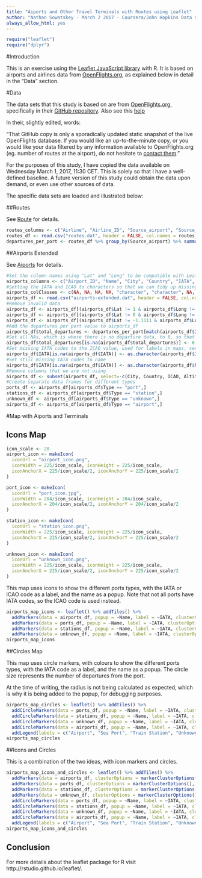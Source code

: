 ```yaml
---
title: "Aiports and Other Travel Terminals with Routes using Leaflet"
author: "Nathan Sowatskey - March 2 2017 - Coursera/John Hopkins Data Science Specilisation"
always_allow_html: yes
---
```


```r
require("leaflet")
require("dplyr")
```
#Introduction

This is an exercise using the [Leaflet JavaScript library](http://leafletjs.com) with R. It is based on airports and airlines data from [OpenFlights.org](http://openflights.org/data.html), as explained below in detail in the "Data" section.

#Data

The data sets that this study is based on are from [OpenFlights.org](http://openflights.org/data.html), specifically in their [GitHub repository](https://github.com/jpatokal/openflights/tree/master/data). Also see this [help](http://openflights.org/help/database.html)

In their, slightly edited, words:

"That GitHub copy is only a sporadically updated static snapshot of the live OpenFlights database. If you would like an up-to-the-minute copy, or you would like your data filtered by any information available to OpenFlights.org (eg. number of routes at the airport), do not hesitate to [contact them](http://openflights.org/about.html)."

For the purposes of this study, I have copied the data available on Wednesday March 1, 2017, 11:30 CET. This is solely so that I have a well-defined baseline. A future version of this study could obtain the data upon demand, or even use other sources of data.

The specific data sets are loaded and illustrated below:

##Routes

See [Route](http://openflights.org/data.html#route) for details.

```r
routes_columns <- c("Airline", "Airline_ID", "Source_airport", "Source_airport_ID", "Destination_airport", "Destination_airport_ID", "Codeshare", "Stops", "Equipment")
routes_df <- read.csv("routes.dat", header = FALSE, col.names = routes_columns, na.strings = "\\N")
departures_per_port <- routes_df %>% group_by(Source_airport) %>% summarise(total_departures = n())
```

##Airports Extended

See [Aiports](http://openflights.org/data.html#airport) for details.

```r
#Set the column names using "Lat" and "Long" to be compatible with Leaflet default naming conventions.
airports_columns <- c("Airport_ID", "Name", "City", "Country", "IATA", "ICAO", "Lat", "Long", "Altitude", "Timezone", "DST", "Tz_database_TZ", "Type", "Source")
#Setting the IATA and ICAO to characters so that we can tidy up missing IATA codes later
airports_colClasses <- c(NA, NA, NA, NA, "character", "character", NA, NA, NA, NA, NA, NA, NA, NA)
airports_df <- read.csv("airports-extended.dat", header = FALSE, col.names = airports_columns, na.strings = "\\N", colClasses = airports_colClasses)
#Remove invalid data
airports_df <- airports_df[(airports_df$Lat != 1 & airports_df$Long != 1),]
airports_df <- airports_df[(airports_df$Lat != 0 & airports_df$Long != 0),]
airports_df <- airports_df[(airports_df$Lat != -1.1111 & airports_df$Long != -1.1111),]
#Add the departures per port value to airports_df
airports_df$total_departures <- departures_per_port[match(airports_df$IATA, departures_per_port$Source_airport), 2]$total_departures
#Set all NAs, which is where there is no departure data, to 0, so that the radius functions work in Leaflet
airports_df$total_departures[is.na(airports_df$total_departures)] <- 0
#Set missing IATA codes to the ICAO value, used for labels in maps, see the airports_colClasses above
airports_df$IATA[is.na(airports_df$IATA)] <- as.character(airports_df$ICAO[is.na(airports_df$IATA)])
#Set still missing IATA codes to name
airports_df$IATA[is.na(airports_df$IATA)] <- as.character(airports_df$Name[is.na(airports_df$IATA)])
#Remove columns that we are not using
airports_df <- subset(airports_df, select=-c(City, Country, ICAO, Altitude, Timezone, DST, Tz_database_TZ, Source))
#Create separate data frames for different types
ports_df <- airports_df[airports_df$Type == "port",] 
stations_df <- airports_df[airports_df$Type == "station",]
unknown_df <- airports_df[airports_df$Type == "unknown",]
airports_df <- airports_df[airports_df$Type == "airport",]
```

#Map with Aiports and Terminals

## Icons Map

```r
icon_scale <- 20
airport_icon <- makeIcon(
  iconUrl = "airport_icon.png",
  iconWidth = 225/icon_scale, iconHeight = 225/icon_scale,
  iconAnchorX = 225/icon_scale/2, iconAnchorY = 225/icon_scale/2
)

port_icon <- makeIcon(
  iconUrl = "port_icon.jpg",
  iconWidth = 204/icon_scale, iconHeight = 204/icon_scale,
  iconAnchorX = 204/icon_scale/2, iconAnchorY = 204/icon_scale/2
)

station_icon <- makeIcon(
  iconUrl = "station_icon.png",
  iconWidth = 225/icon_scale, iconHeight = 225/icon_scale,
  iconAnchorX = 225/icon_scale/2, iconAnchorY = 225/icon_scale/2
)

unknown_icon <- makeIcon(
  iconUrl = "unknown_icon.png",
  iconWidth = 225/icon_scale, iconHeight = 225/icon_scale,
  iconAnchorX = 225/icon_scale/2, iconAnchorY = 225/icon_scale/2
)

```

This map uses icons to show the different ports types, with the IATA or ICAO code as a label, and the name as a popup. Note that not all ports have IATA codes, so the ICAO code is used instead.

```r
airports_map_icons <- leaflet() %>% addTiles() %>% 
  addMarkers(data = airports_df, popup = ~Name, label = ~IATA, clusterOptions = markerClusterOptions(), icon = airport_icon)  %>% 
  addMarkers(data = ports_df, popup = ~Name, label = ~IATA, clusterOptions = markerClusterOptions(), icon = port_icon)  %>% 
  addMarkers(data = stations_df, popup = ~Name, label = ~IATA, clusterOptions = markerClusterOptions(), icon = station_icon)  %>% 
  addMarkers(data = unknown_df, popup = ~Name, label = ~IATA, clusterOptions = markerClusterOptions(), icon = unknown_icon)
airports_map_icons
```

##Circles Map

This map uses circle markers, with colours to show the different ports types, with the IATA code as a label, and the name as a popup. The circle size represents the number of departures from the port.

At the time of writing, the radius is not being calculated as expected, which is why it is being added to the popup, for debugging purposes.

```r
airports_map_circles <- leaflet() %>% addTiles() %>% 
  addCircleMarkers(data = ports_df, popup = ~Name, label = ~IATA, clusterOptions = markerClusterOptions(), color = "blue", radius = ~pmax(sqrt(total_departures), 10))  %>% 
  addCircleMarkers(data = stations_df, popup = ~Name, label = ~IATA, clusterOptions = markerClusterOptions(), color = "black", radius = ~pmax(sqrt(total_departures), 10))  %>% 
  addCircleMarkers(data = unknown_df, popup = ~Name, label = ~IATA, clusterOptions = markerClusterOptions(), color = "red", radius = ~pmax(sqrt(total_departures), 10)) %>%
  addCircleMarkers(data = airports_df, popup = ~Name, label = ~IATA, clusterOptions = markerClusterOptions(), color = "purple", radius = ~pmax(sqrt(total_departures), 10))  %>%
  addLegend(labels = c("Airport", "Sea Port", "Train Station", "Unknown"), colors = c("purple", "blue", "black", "red"))
airports_map_circles
```

##Icons and Circles

This is a combination of the two ideas, with icon markers and circles.

```r
airports_map_icons_and_circles <- leaflet() %>% addTiles() %>% 
  addMarkers(data = airports_df, clusterOptions = markerClusterOptions(), icon = airport_icon)  %>% 
  addMarkers(data = ports_df, clusterOptions = markerClusterOptions(), icon = port_icon)  %>% 
  addMarkers(data = stations_df, clusterOptions = markerClusterOptions(), icon = station_icon)  %>% 
  addMarkers(data = unknown_df, clusterOptions = markerClusterOptions(), icon = unknown_icon) %>%
  addCircleMarkers(data = ports_df, popup = ~Name, label = ~IATA, clusterOptions = markerClusterOptions(), color = "blue", radius = ~pmax(sqrt(total_departures), 10))  %>% 
  addCircleMarkers(data = stations_df, popup = ~Name, label = ~IATA, clusterOptions = markerClusterOptions(), color = "black", radius = ~pmax(sqrt(total_departures), 10))  %>% 
  addCircleMarkers(data = unknown_df, popup = ~Name, label = ~IATA, clusterOptions = markerClusterOptions(), color = "red", radius = ~pmax(sqrt(total_departures), 10)) %>%
  addCircleMarkers(data = airports_df, popup = ~Name, label = ~IATA, clusterOptions = markerClusterOptions(), color = "purple", radius = ~pmax(sqrt(total_departures), 10))  %>%
  addLegend(labels = c("Airport", "Sea Port", "Train Station", "Unknown"), colors = c("purple", "blue", "black", "red"))
airports_map_icons_and_circles
```

## Conclusion

For more details about the leaflet package for R 
visit http://rstudio.github.io/leaflet/.

